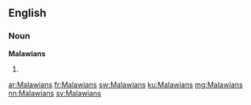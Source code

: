 ==English==

===Noun===
'''Malawians'''

# {{plural of|[[Malawian]]}}

[[ar:Malawians]]
[[fr:Malawians]]
[[sw:Malawians]]
[[ku:Malawians]]
[[mg:Malawians]]
[[nn:Malawians]]
[[sv:Malawians]]